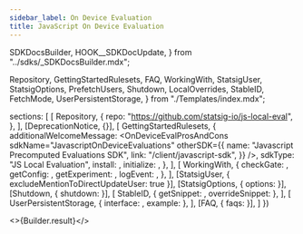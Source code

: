 ```yaml
---
sidebar_label: On Device Evaluation 
title: JavaScript On Device Evaluation
---
```


  SDKDocsBuilder,
  HOOK__SDKDocUpdate,
} from "../sdks/_SDKDocsBuilder.mdx";

  Repository,
  GettingStartedRulesets,
  FAQ,
  WorkingWith,
  StatsigUser,
  StatsigOptions,
  PrefetchUsers,
  Shutdown,
  LocalOverrides,
  StableID,
  FetchMode,
  UserPersistentStorage,
} from "./Templates/index.mdx";






  sections: [
    [
      Repository,
      {
        repo: "https://github.com/statsig-io/js-local-eval",
      },
    ],
    [DeprecationNotice, {}],
    [
      GettingStartedRulesets,
      {
        additionalWelcomeMessage: <OnDeviceEvalProsAndCons
          sdkName="JavascriptOnDeviceEvaluations"
          otherSDK={{
            name: "Javascript Precomputed Evaluations SDK",
            link: "/client/javascript-sdk",
          }}
        />,
        sdkType: "JS Local Evaluation",
        install: <Install />,
        initialize: <Initialize />,
      },
    ],
    [
      WorkingWith,
      {
        checkGate: <CheckGate />,
        getConfig: <GetConfig />,
        getExperiment: <GetExperiment />,
        logEvent: <LogEvent />,
      },
    ],
    [StatsigUser, { excludeMentionToDirectUpdateUser: true }],
    [StatsigOptions, { options: <Options /> }],
    [Shutdown, { shutdown: <ShutdownSnippet /> }],
    [
      StableID,
      { getSnippet: <GetStableID />, overrideSnippet: <OverrideStableID /> },
    ],
    [
      UserPersistentStorage,
      { interface: <PersistentStorageInterface />, example: <PersistentStorageExample /> },
    ],
    [FAQ, { faqs: <MoreFAQs /> }],
  ]
})


<>{Builder.result}</>

